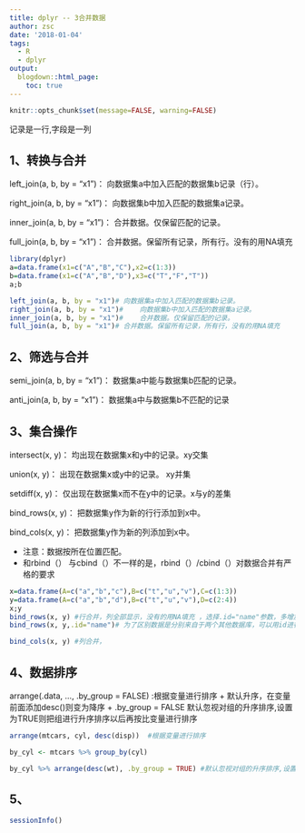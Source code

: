 ```yaml
---
title: dplyr -- 3合并数据
author: zsc
date: '2018-01-04'
tags:
  - R
  - dplyr
output:
  blogdown::html_page:
    toc: true
---
```


```r
knitr::opts_chunk$set(message=FALSE, warning=FALSE)
```
记录是一行,字段是一列


## 1、转换与合并

left_join(a, b, by = "x1")：	向数据集a中加入匹配的数据集b记录（行）。 

right_join(a, b, by = "x1")：	向数据集b中加入匹配的数据集a记录。

inner_join(a, b, by = "x1")：	合并数据。仅保留匹配的记录。

full_join(a, b, by = "x1")：		合并数据。保留所有记录，所有行。没有的用NA填充

```r
library(dplyr)
a=data.frame(x1=c("A","B","C"),x2=c(1:3))
b=data.frame(x1=c("A","B","D"),x3=c("T","F","T"))
a;b
```
```r
left_join(a, b, by = "x1")#	向数据集a中加入匹配的数据集b记录。
right_join(a, b, by = "x1")#	向数据集b中加入匹配的数据集a记录。
inner_join(a, b, by = "x1")#	合并数据。仅保留匹配的记录。
full_join(a, b, by = "x1")# 合并数据。保留所有记录，所有行，没有的用NA填充
```


## 2、筛选与合并

semi_join(a, b, by = "x1")： 	数据集a中能与数据集b匹配的记录。

anti_join(a, b, by = "x1")：	数据集a中与数据集b不匹配的记录

## 3、集合操作

intersect(x, y)：	均出现在数据集x和y中的记录。xy交集

union(x, y)：	出现在数据集x或y中的记录。 xy并集

setdiff(x, y)：	仅出现在数据集x而不在y中的记录。x与y的差集


bind_rows(x, y)：	把数据集y作为新的⾏行添加到x中。

bind_cols(x, y)：	把数据集y作为新的列添加到x中。

  + 注意：数据按所在位置匹配。
  + 和rbind（） 与cbind（）不一样的是，rbind（）/cbind（）对数据合并有严格的要求
  
```r
x=data.frame(A=c("a","b","c"),B=c("t","u","v"),C=c(1:3))
y=data.frame(A=c("a","b","d"),B=c("t","u","v"),D=c(2:4))
x;y
bind_rows(x, y) #行合并，列全部显示，没有的用NA填充 ，选择.id="name"参数，多增加一列，列名name
bind_rows(x, y,.id="name")# 为了区别数据是分别来自于两个其他数据库，可以用id进行区别

bind_cols(x, y) #列合并，

```


## 4、数据排序

arrange(.data, ..., .by_group = FALSE) :根据变量进行排序
  + 默认升序，在变量前面添加desc()则变为降序
  + .by_group = FALSE 默认忽视对组的升序排序,设置为TRUE则把组进行升序排序以后再按比变量进行排序

```r
arrange(mtcars, cyl, desc(disp))  #根据变量进行排序

by_cyl <- mtcars %>% group_by(cyl)

by_cyl %>% arrange(desc(wt), .by_group = TRUE) #默认忽视对组的升序排序,设置为TRUE则把组进行升序排序以后再按比变量进行排序
```

## 5、



```r
sessionInfo()
```




